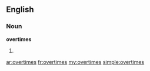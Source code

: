 ==English==
===Noun===
'''overtimes'''
# {{plural of|[[overtime]]}}

[[ar:overtimes]]
[[fr:overtimes]]
[[my:overtimes]]
[[simple:overtimes]]